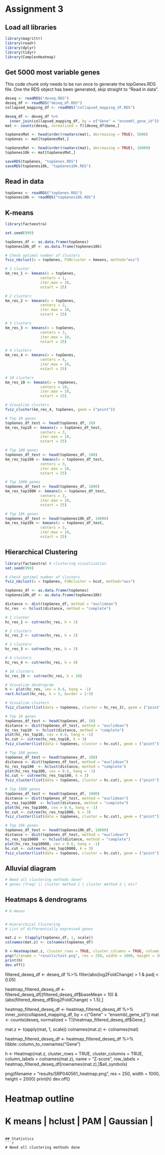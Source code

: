 # Assignment 3

## Load all libraries
```r
library(magrittr)
library(readr)
library(dplyr)
library(tidyr)
library(ComplexHeatmap)
```

## Get 5000 most variable genes

This code chunk only needs to be run once to generate the topGenes.RDS file.
One the RDS object has been generated, skip straight to "Read in data".
```r
deseq <- readRDS("deseq.RDS")
deseq_df <- readRDS("deseq_df.RDS")
collapsed_mapping_df <- readRDS("collapsed_mapping_df.RDS")

deseq_df <- deseq_df %>%
  inner_join(collapsed_mapping_df, by = c("Gene" = "ensembl_gene_id"))
mat <- counts(deseq, normalized = T)[deseq_df$Gene,]

topGenesMat <- head(order(rowVars(mat), decreasing = TRUE), 5000)
topGenes <- mat[topGenesMat,]

topGenesMat <- head(order(rowVars(mat), decreasing = TRUE), 10000)
topGenes10k <- mat[topGenesMat,]

saveRDS(topGenes, "topGenes.RDS")
saveRDS(topGenes10k, "topGenes10k.RDS")
```

## Read in data
```r
topGenes <- readRDS("topGenes.RDS")
topGenes10k <- readRDS("topGenes10k.RDS")
```

## K-means
```r
library(factoextra)

set.seed(999)

topGenes_df <- as.data.frame(topGenes)
topGenes10k_df <- as.data.frame(topGenes10k)

# Check optimal number of clusters
fviz_nbclust(x = topGenes, FUNcluster = kmeans, method="wss")

# 1 cluster
km_res_1 <- kmeans(x = topGenes,
                centers = 1,
                iter.max = 10,
                nstart = 25)

# 2 clusters 
km_res_2 <- kmeans(x = topGenes,
                centers = 2,
                iter.max = 10,
                nstart = 25)

# 3 clusters 
km_res_3 <- kmeans(x = topGenes,
                centers = 3,
                iter.max = 10,
                nstart = 25)

# 4 clusters 
km_res_4 <- kmeans(x = topGenes,
                centers = 4,
                iter.max = 10,
                nstart = 25)

# 10 clusters 
km_res_10 <- kmeans(x = topGenes,
                centers = 10,
                iter.max = 10,
                nstart = 25)

# Visualize clusters
fviz_cluster(km_res_4, topGenes, geom = ("point"))

# Top 10 genes
topGenes_df_test <- head(topGenes_df, 10)
km_res_top10 <- kmeans(x = topGenes_df_test,
                centers = 3,
                iter.max = 10,
                nstart = 25)

# Top 100 genes
topGenes_df_test <- head(topGenes_df, 100)
km_res_top100 <- kmeans(x = topGenes_df_test,
                centers = 3,
                iter.max = 10,
                nstart = 25)

# Top 1000 genes
topGenes_df_test <- head(topGenes_df, 1000)
km_res_top1000 <- kmeans(x = topGenes_df_test,
                centers = 3,
                iter.max = 10,
                nstart = 25)

# Top 10k genes
topGenes_df_test <- head(topGenes10k_df, 10000)
km_res_top10k <- kmeans(x = topGenes_df_test,
                centers = 3,
                iter.max = 10,
                nstart = 25)
```

## Hierarchical Clustering
```r
library(factoextra) # clustering visualization
set.seed(999)

# Check optimal number of clusters
fviz_nbclust(x = topGenes, FUNcluster = hcut, method="wss")

topGenes_df <- as.data.frame(topGenes)
topGenes10k_df <- as.data.frame(topGenes10k)

distance <- dist(topGenes_df, method = "euclidean")
hc_res  <- hclust(distance, method = "complete")

# 1 cluster
hc_res_1 <- cutree(hc_res, k = 1)

# 2 clusters 
hc_res_2 <- cutree(hc_res, k = 2)

# 3 clusters 
hc_res_3 <- cutree(hc_res, k = 3)

# 4 clusters 
hc_res_4 <- cutree(hc_res, k = 4)

# 10 clusters 
hc_res_10 <- cutree(hc_res, k = 10)

# Visualize dendrogram
h <- plot(hc_res, cex = 0.6, hang = -1)
rect.hclust(hc_res, k = 3, border = 2:5)

# Visualize clusters
fviz_cluster(list(data = topGenes, cluster = hc_res_3), geom = ("point"))

# Top 10 genes
topGenes_df_test <- head(topGenes_df, 10)
distance <- dist(topGenes_df_test, method = "euclidean")
hc_res_top10  <- hclust(distance, method = "complete")
plot(hc_res_top10, cex = 0.6, hang = -1)
hc.cut <- cutree(hc_res_top10, k = 3)
fviz_cluster(list(data = topGenes, cluster = hc.cut), geom = ("point"))

# Top 100 genes
topGenes_df_test <- head(topGenes_df, 100)
distance <- dist(topGenes_df_test, method = "euclidean")
hc_res_top100  <- hclust(distance, method = "complete")
plot(hc_res_top100, cex = 0.6, hang = -1)
hc.cut <- cutree(hc_res_top100, k = 3)
fviz_cluster(list(data = topGenes, cluster = hc.cut), geom = ("point"))

# Top 1000 genes
topGenes_df_test <- head(topGenes_df, 1000)
distance <- dist(topGenes_df_test, method = "euclidean")
hc_res_top1000  <- hclust(distance, method = "complete")
plot(hc_res_top1000, cex = 0.6, hang = -1)
hc.cut <- cutree(hc_res_top1000, k = 3)
fviz_cluster(list(data = topGenes, cluster = hc.cut), geom = ("point"))

# Top 10k genes
topGenes_df_test <- head(topGenes10k_df, 10000)
distance <- dist(topGenes_df_test, method = "euclidean")
hc_res_top10000  <- hclust(distance, method = "complete")
plot(hc_res_top10000, cex = 0.6, hang = -1)
hc.cut <- cutree(hc_res_top10000, k = 3)
fviz_cluster(list(data = topGenes, cluster = hc.cut), geom = ("point"))
```

## Alluvial diagram
```r
# Need all clustering methods done?
# genes (freq) || cluster method 1 | cluster method 2 | etc?
```

## Heatmaps & dendrograms
```r
# K-menas


# Hierarchical Clustering
# List of differentially expressed genes

mat.z <- t(apply(topGenes_df, 1, scale))
colnames(mat.z) <- colnames(topGenes_df)

h <-Heatmap(mat.z, cluster_rows = TRUE, cluster_columns = TRUE, column_labels = colnames(mat.z), name = "Z-score", row_labels = rownames(topGenes_df))
png(filename = "results/test.png", res = 250, width = 1000, height = 2000)
print(h)
dev.off()

```
filtered_deseq_df <- deseq_df %>% 
  filter(abs(log2FoldChange) > 1 & padj < 0.05)

heatmap_filtered_deseq_df <- filtered_deseq_df[(filtered_deseq_df$baseMean > 10) & (abs(filtered_deseq_df$log2FoldChange) > 1.5),]

heatmap_filtered_deseq_df <- heatmap_filtered_deseq_df %>%
  inner_join(collapsed_mapping_df, by = c("Gene" = "ensembl_gene_id"))
mat <- counts(deseq, normalized = T)[heatmap_filtered_deseq_df$Gene,]

mat.z <- t(apply(mat, 1, scale))
colnames(mat.z) <- colnames(mat)

heatmap_filtered_deseq_df <- heatmap_filtered_deseq_df %>%
  tibble::column_to_rownames("Gene")

h <- Heatmap(mat.z, cluster_rows = TRUE, cluster_columns = TRUE, column_labels = colnames(mat.z), name = "Z-score", row_labels = heatmap_filtered_deseq_df[rownames(mat.z),]$all_symbols)

png(filename = "results/SRP040561_heatmap.png", res = 250, width = 1000, height = 2000)
print(h)
dev.off()

# Heatmap outline
# K means | hclust | PAM | Gaussian | 
```

## Statistics
```r
# Need all clustering methods done
```